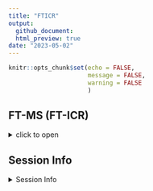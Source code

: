 ```yaml
---
title: "FTICR"
output: 
  github_document:
  html_preview: true
date: "2023-05-02"
---
```


```r
knitr::opts_chunk$set(echo = FALSE,
                      message = FALSE,
                      warning = FALSE
                      )
```
## FT-MS (FT-ICR)

<details>
  <summary>click to open</summary>

### FTICR  Van krevalin diagrams:

<details>
  <summary>click to open</summary>
  
```r
ggExtra::ggMarginal(gg_FTICR_vk$gg_vk_polar_nonpolar, groupColour = TRUE, groupFill = TRUE, alpha = 0.1)

```

```r
tar_read(gg_FTICR_vk)$gg_vk_domains
tar_read(gg_FTICR_vk)$gg_vk_all
tar_read(gg_FTICR_vk)$gg_vk_all_pre
```
</details>

### FTICR  Common vs unique peaks by treatment:

<details>
  <summary>click to open</summary>

<details>
  <summary>click to open</summary>

```r
tar_read(gg_FTICR_unique)$gg_unique_pre
tar_read(gg_FTICR_unique)$gg_common_unique
tar_read(gg_FTICR_unique)$fticr_unique_summary
  tar_read(gg_FTICR_unique)$gg_common_unique_inc
  tar_read(gg_FTICR_unique)$fticr_unique_summary_inc
  tar_read(gg_FTICR_unique)$gg_common_unique_inc_pre
  tar_read(gg_FTICR_unique)$fticr_unique_summary_inc_pre
  
```
</details>

<details>
  <summary>click to open</summary>

```r
tar_read(gg_FTICR_unique_polar)$gg_unique_pre
tar_read(gg_FTICR_unique_polar)$gg_common_unique
tar_read(gg_FTICR_unique_polar)$fticr_unique_summary
  tar_read(gg_FTICR_unique_polar)$gg_common_unique_inc
  tar_read(gg_FTICR_unique_polar)$fticr_unique_summary_inc
  tar_read(gg_FTICR_unique_polar)$gg_common_unique_inc_pre
  tar_read(gg_FTICR_unique_polar)$fticr_unique_summary_inc_pre
  
```
</details>

<details>
  <summary>click to open</summary>

```r
tar_read(gg_FTICR_unique_nonpolar)$gg_unique_pre
tar_read(gg_FTICR_unique_nonpolar)$gg_common_unique
tar_read(gg_FTICR_unique_nonpolar)$fticr_unique_summary
  tar_read(gg_FTICR_unique_nonpolar)$gg_common_unique_inc
  tar_read(gg_FTICR_unique_nonpolar)$fticr_unique_summary_inc
  tar_read(gg_FTICR_unique_nonpolar)$gg_common_unique_inc_pre
  tar_read(gg_FTICR_unique_nonpolar)$fticr_unique_summary_inc_pre
  
```
</details>

</details>

### FTICR  Permanova results and PCAs:

#### relative abundance
<details>
  <summary>click to open</summary>

```r
tar_read(gg_FTICR_relabund)$relabund
tar_read(gg_FTICR_relabund)$relabund_p
tar_read(gg_FTICR_relabund)$relabund_np
```

</details>

#### PCA results:

<details>
  <summary>click to open</summary>


```r
tar_read(gg_FTICR_PCA)$gg_pca_polar_nonpolar
tar_read(gg_FTICR_PCA)$gg_pca_polar_nonpolar_pre
tar_read(gg_FTICR_PCA)$gg_pca_polar_nonpolar_inc
tar_read(gg_FTICR_permanova)$permanova_fticr_all

  tar_read(gg_FTICR_PCA)$gg_pca_by_pre_polar
   tar_read(gg_FTICR_PCA)$gg_pca_by_inc_polar
   tar_read(gg_FTICR_permanova)$permanova_fticr_polar
   
  tar_read(gg_FTICR_PCA)$gg_pca_by_pre_nonpolar
  tar_read(gg_FTICR_PCA)$gg_pca_by_inc_nonpolar
  tar_read(gg_FTICR_permanova)$permanova_fticr_nonpolar
```


</details>


</details>

## Session Info 

<details>
  <summary> Session Info </summary>

Date run: `r Sys.Date()`

```r
sessionInfo()
```

</details>